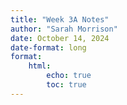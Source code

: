 ```yaml
---
title: "Week 3A Notes"
author: "Sarah Morrison"
date: October 14, 2024
date-format: long
format: 
    html:
        echo: true
        toc: true
---
```


